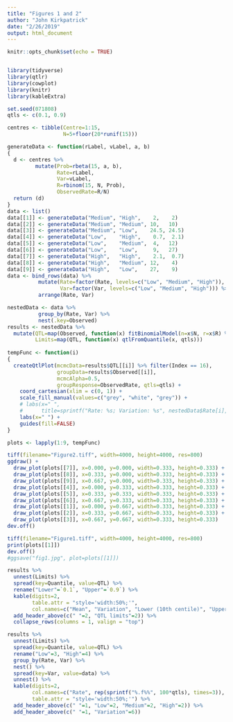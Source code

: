 ```yaml
---
title: "Figures 1 and 2"
author: "John Kirkpatrick"
date: "2/26/2019"
output: html_document
---
```


```r
knitr::opts_chunk$set(echo = TRUE)


library(tidyverse)
library(qtlr)
library(cowplot)
library(knitr)
library(kableExtra)
```

```r
set.seed(071808)
qtls <- c(0.1, 0.9)
```

```r
centres <- tibble(Centre=1:15,
                  N=5+floor(20*runif(15)))

generateData <- function(rLabel, vLabel, a, b)
{
  d <- centres %>% 
         mutate(Prob=rbeta(15, a, b),
                Rate=rLabel,
                Var=vLabel,
                R=rbinom(15, N, Prob),
                ObservedRate=R/N)
  return (d)
}
data <- list()
data[[1]] <- generateData("Medium", "High",    2,    2)
data[[2]] <- generateData("Medium", "Medium", 10,   10)
data[[3]] <- generateData("Medium", "Low",    24.5, 24.5)
data[[4]] <- generateData("Low",    "High",    0.7,  2.1)
data[[5]] <- generateData("Low",    "Medium",  4,   12)
data[[6]] <- generateData("Low",    "Low",     9,   27)
data[[7]] <- generateData("High",   "High",    2.1,  0.7)
data[[8]] <- generateData("High",   "Medium", 12,    4)
data[[9]] <- generateData("High",   "Low",    27,    9)
data <- bind_rows(data) %>% 
          mutate(Rate=factor(Rate, levels=c("Low", "Medium", "High")),
                 Var=factor(Var, levels=c("Low", "Medium", "High"))) %>% 
          arrange(Rate, Var)
```

```r
nestedData <- data %>%  
          group_by(Rate, Var) %>%
          nest(.key=Observed)
results <- nestedData %>% 
  mutate(QTL=map(Observed, function(x) fitBinomialModel(n=x$N, r=x$R) %>% filter(Index == 16)),
         Limits=map(QTL, function(x) qtlFromQuantile(x, qtls)))
                
tempFunc <- function(i)
{
  createQtlPlot(mcmcData=results$QTL[[i]] %>% filter(Index == 16), 
                groupData=results$Observed[[i]], 
                mcmcAlpha=0.5,
                groupResponse=ObservedRate, qtls=qtls) +
    coord_cartesian(xlim = c(0, 1)) +
    scale_fill_manual(values=c("grey", "white", "grey")) + 
    # labs(x=" ",
    #      title=sprintf("Rate: %s; Variation: %s", nestedData$Rate[i], nestedData$Var[i])) +
    labs(x=" ") +
    guides(fill=FALSE)
}

plots <- lapply(1:9, tempFunc)
```

```r
tiff(filename="Figure2.tiff", width=4000, height=4000, res=800)
ggdraw() +
  draw_plot(plots[[7]], x=0.000, y=0.000, width=0.333, height=0.333) +
  draw_plot(plots[[8]], x=0.333, y=0.000, width=0.333, height=0.333) +
  draw_plot(plots[[9]], x=0.667, y=0.000, width=0.333, height=0.333) +
  draw_plot(plots[[4]], x=0.000, y=0.333, width=0.333, height=0.333) +
  draw_plot(plots[[5]], x=0.333, y=0.333, width=0.333, height=0.333) +
  draw_plot(plots[[6]], x=0.667, y=0.333, width=0.333, height=0.333) +
  draw_plot(plots[[1]], x=0.000, y=0.667, width=0.333, height=0.333) +
  draw_plot(plots[[2]], x=0.333, y=0.667, width=0.333, height=0.333) +
  draw_plot(plots[[3]], x=0.667, y=0.667, width=0.333, height=0.333)
dev.off()
```

```r
tiff(filename="Figure1.tiff", width=4000, height=4000, res=800)
print(plots[[1]])
dev.off()
#ggsave("fig1.jpg", plot=plots[[1]])
```

```r
results %>% 
  unnest(Limits) %>% 
  spread(key=Quantile, value=QTL) %>% 
  rename("Lower"=`0.1`, "Upper"=`0.9`) %>% 
  kable(digits=2,
        table.attr = "style='width:50%;'",
        col.names=c("Mean", "Variation", "Lower (10th centile)", "Upper (90th centile)")) %>% 
  add_header_above(c(" "=2, "QTL limits"=2)) %>% 
  collapse_rows(columns = 1, valign = "top")

results %>%
  unnest(Limits) %>%
  spread(key=Quantile, value=QTL) %>%
  rename("Low"=3, "High"=4) %>%
  group_by(Rate, Var) %>%
  nest() %>%
  spread(key=Var, value=data) %>%
  unnest() %>%
  kable(digits=2,
        col.names=c("Rate", rep(sprintf("%.f%%", 100*qtls), times=3)),
        table.attr = "style='width:50%;'") %>%
  add_header_above(c(" "=1, "Low"=2, "Medium"=2, "High"=2)) %>%
  add_header_above(c(" "=1, "Variation"=6))
```
